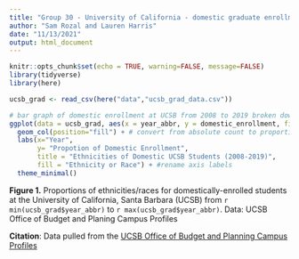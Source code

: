 ```yaml
---
title: "Group 30 - University of California - domestic graduate enrollment (2008-2019)"
author: "Sam Rozal and Lauren Harris"
date: "11/13/2021"
output: html_document
---
```


```r
knitr::opts_chunk$set(echo = TRUE, warning=FALSE, message=FALSE)
library(tidyverse)
library(here)
```

```r
ucsb_grad <- read_csv(here("data","ucsb_grad_data.csv"))
```

```r
# bar graph of domestic enrollment at UCSB from 2008 to 2019 broken down by ethnicity
ggplot(data = ucsb_grad, aes(x = year_abbr, y = domestic_enrollment, fill = ethnicity)) +
  geom_col(position="fill") + # convert from absolute count to proportions
  labs(x="Year",
       y= "Propotion of Domestic Enrollment",
       title = "Ethnicities of Domestic UCSB Students (2008-2019)",
       fill = "Ethnicity or Race") + #rename axis labels
  theme_minimal() 

```

**Figure 1.** Proportions of ethnicities/races for domestically-enrolled students at the University of California, Santa Barbara (UCSB) from `r min(ucsb_grad$year_abbr)` to `r max(ucsb_grad$year_abbr)`. Data: UCSB Office of Budget and Planing Campus Profiles

**Citation**: Data pulled from the [UCSB Office of Budget and Planning Campus Profiles](https://bap.ucsb.edu/institutional-research/campus-profiles)